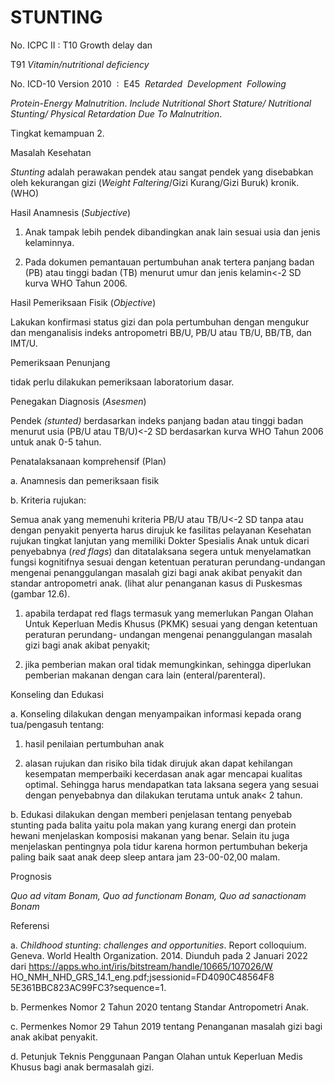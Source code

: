 # STUNTING

No. ICPC II : T10 Growth delay dan

T91 _Vitamin/nutritional deficiency_

No. ICD-10 Version 2010  :  E45  _Retarded  Development  Following_

_Protein-Energy Malnutrition_. _Include Nutritional Short Stature/ Nutritional Stunting/ Physical Retardation Due To Malnutrition_.

Tingkat kemampuan 2.

Masalah Kesehatan

_Stunting_ adalah perawakan pendek atau sangat pendek yang disebabkan oleh kekurangan gizi (_Weight Faltering_/Gizi Kurang/Gizi Buruk) kronik. (WHO)

Hasil Anamnesis (_Subjective_)

1) Anak tampak lebih pendek dibandingkan anak lain sesuai usia dan jenis kelaminnya.

 

2) Pada dokumen pemantauan pertumbuhan anak tertera panjang badan (PB) atau tinggi badan (TB) menurut umur dan jenis kelamin\<-2 SD kurva WHO Tahun 2006.

Hasil Pemeriksaan Fisik (_Objective_)

Lakukan konfirmasi status gizi dan pola pertumbuhan dengan mengukur dan menganalisis indeks antropometri BB/U, PB/U atau TB/U, BB/TB, dan IMT/U.

Pemeriksaan Penunjang

tidak perlu dilakukan pemeriksaan laboratorium dasar.

Penegakan Diagnosis (_Asesmen_)

Pendek _(stunted)_ berdasarkan indeks panjang badan atau tinggi badan menurut usia (PB/U atau TB/U)\<-2 SD berdasarkan kurva WHO Tahun 2006 untuk anak 0-5 tahun.

Penatalaksanaan komprehensif (Plan)

a. Anamnesis dan pemeriksaan fisik

b. Kriteria rujukan:

Semua anak yang memenuhi kriteria PB/U atau TB/U\<-2 SD tanpa atau dengan penyakit penyerta harus dirujuk ke fasilitas pelayanan Kesehatan rujukan tingkat lanjutan yang memiliki Dokter Spesialis Anak untuk dicari penyebabnya (_red flags_) dan ditatalaksana segera untuk menyelamatkan fungsi kognitifnya sesuai dengan ketentuan peraturan perundang-undangan mengenai penanggulangan masalah gizi bagi anak akibat penyakit dan standar antropometri anak. (lihat alur penanganan kasus di Puskesmas (gambar 12.6).

1) apabila terdapat red flags termasuk yang memerlukan Pangan Olahan Untuk Keperluan Medis Khusus (PKMK) sesuai yang dengan ketentuan peraturan perundang- undangan mengenai penanggulangan masalah gizi bagi anak akibat penyakit;

2) jika pemberian makan oral tidak memungkinkan, sehingga diperlukan pemberian makanan dengan cara lain (enteral/parenteral).

 

Konseling dan Edukasi

a. Konseling dilakukan dengan menyampaikan informasi kepada orang tua/pengasuh tentang:

1) hasil penilaian pertumbuhan anak

2) alasan rujukan dan risiko bila tidak dirujuk akan dapat kehilangan kesempatan memperbaiki kecerdasan anak agar mencapai kualitas optimal. Sehingga harus mendapatkan tata laksana segera yang sesuai dengan penyebabnya dan dilakukan terutama untuk anak\< 2 tahun.

b. Edukasi dilakukan dengan memberi penjelasan tentang penyebab stunting pada balita yaitu pola makan yang kurang energi dan protein hewani menjelaskan komposisi makanan yang benar. Selain itu juga menjelaskan pentingnya pola tidur karena hormon pertumbuhan bekerja paling baik saat anak deep sleep antara jam 23-00-02,00 malam.

Prognosis

_Quo ad vitam Bonam, Quo ad functionam Bonam, Quo ad sanactionam Bonam_

Referensi

a. _Childhood_ _stunting_: _challenges and opportunities_. Report colloquium. Geneva. World Health Organization. 2014. Diunduh pada 2 Januari 2022 dari https://apps.who.int/iris/bitstream/handle/10665/107026/W HO\_NMH\_NHD\_GRS\_14.1\_eng.pdf;jsessionid=FD4090C48564F8 5E361BBC823AC99FC3?sequence=1.

b. Permenkes Nomor 2 Tahun 2020 tentang Standar Antropometri Anak.

c. Permenkes Nomor 29 Tahun 2019 tentang Penanganan masalah gizi bagi anak akibat penyakit.

d. Petunjuk Teknis Penggunaan Pangan Olahan untuk Keperluan Medis Khusus bagi anak bermasalah gizi.

 